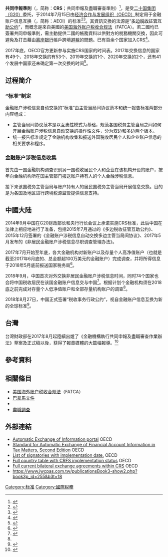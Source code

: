 '''共同申報準則'''（{{lang-en|Common Reporting Standard}}，简称：'''CRS'''；共同申報及盡職審查準則）<ref>{{Cite web|title=KPMG專欄－財務資料自動交換協定 OECD會員國達共識|url=https://www.chinatimes.com/newspapers/20141212000143-260205|work=中時電子報|accessdate=2019-02-27|language=zh-TW|last=中時電子報|archive-date=2019-07-27|archive-url=https://web.archive.org/web/20190727014018/https://www.chinatimes.com/newspapers/20141212000143-260205|dead-url=no}}</ref>，是受[[二十國集團|二十国集团 （G20）]]委托，于2014年7月15日由[[经济合作与发展组织|经济合作与发展组织（OECD）]]制定用于金融账户信息互换（{{lang-en|Automatic Exchange of Financial Account Information}}，简称：AEOI）的标准<ref>{{Cite web|url=http://www.oecd.org/tax/automatic-exchange/common-reporting-standard/|title=What is the CRS?（英文）|accessdate=2018年10月8日|author=|date=|publisher=OECD|archive-date=2018年4月16日|archive-url=https://web.archive.org/web/20180416181606/http://www.oecd.org/tax/automatic-exchange/common-reporting-standard/|dead-url=no}}</ref><ref>{{Cite web|url=https://www2.deloitte.com/content/dam/Deloitte/cn/Documents/tax/tax-newsflash/deloitte-cn-tax-crs-zh-160729.pdf|title=共同申报准则（Common Reporting Standard)|accessdate=2018年10月8日|author=|date=2016年7月|publisher=德勤 Deloitte|archive-date=2018年10月9日|archive-url=https://web.archive.org/web/20181009052712/https://www2.deloitte.com/content/dam/Deloitte/cn/Documents/tax/tax-newsflash/deloitte-cn-tax-crs-zh-160729.pdf|dead-url=no}}</ref>。其資訊交換的法源是“[[多边税收征管互助公约|多边税收征管互助公约]]”，而概念是來自美國的[[美国海外账户税收合规法|美国海外账户税收合规法]]（FATCA）。若二國均已簽署共同申報準則，需主動提供二國{{le|稅務居民|Tax residence}}的帳務資料以供對方的稅務機關交換，因此可避免及打击藉由[[离岸银行|离岸银行]]帳戶跨境[[逃稅|避稅]]的問題。已有百余个国家加入CRS<ref>{{Cite web|url=http://haitou.blog.caixin.com/archives/176292|title=CRS共同申报准则之下，你的资产受影响了吗？|accessdate=2018年10月8日|author=|date=2018年3月1日|publisher=财新博客|archive-date=2020年2月21日|archive-url=https://web.archive.org/web/20200221153707/http://haitou.blog.caixin.com/archives/176292|dead-url=no}}</ref>。

2017年底，OECD官方更新参与实施CRS国家的时间表。2017年交换信息的国家有49个、2018年交换的有53个、2019年交换的1个、2020年交换的2个，还有41个发展中国家还未确定第一次交换的时间<ref>{{Cite web|url=http://www.sohu.com/a/211345289_655432|title=OECD官网更新承诺实施CRS的国家|accessdate=2018年10月19日|author=|date=2017年12月19日|publisher=搜狐财经|archive-date=2019年7月26日|archive-url=https://web.archive.org/web/20190726201153/http://www.sohu.com/a/211345289_655432|dead-url=no}}</ref>。

== 过程简介 ==

=== “标准”制定 ===
金融账户涉税信息自动交换的“标准”由主管当局间协议范本和统一报告标准两部分内容组成：

* 主管当局间协议范本是以互惠性模式为基础，规范各国税务主管当局之间如何开展金融账户涉税信息自动交换的操作性文件，分为双边和多边两个版本。
* 统一报告标准规定了金融机构收集和报送外国税收居民个人和企业账户信息的相关要求和程序。

=== 金融账户涉税信息收集 ===
首先由一国金融机构调查识别另一国税收居民个人和企业在该机构开设的账户，按年向金融机构所在国主管部门报送账户持有人的个人金融涉税信息。

接下来该国税务主管当局与账户持有人的居民国税务主管当局开展信息交换。目的是为各国及地区进行跨境税源监管提供信息支持。

== 中國大陆 ==
2014年9月中国在G20财政部长和央行行长会议上承诺实施CRS标准，此后中国在法律上相应地进行了准备，包括2015年7月通过的《多边税收征管互助公约》、2015年12月签署的《金融账户涉税信息自动交换多边主管当局间协议》、2017年5月发布的《非居民金融账户涉税信息尽职调查管理办法》。

2017年7月开始至年底，各大金融机构对新账户以及存量个人高净值账户（也就是截至2017年6月底的、总金额超100万美元的金融账户）完成调查，并将所得信息于2018年5月底前报送国家税务局<ref name=":0">{{Cite web|url=http://www.chinatax.gov.cn/aeoi_index.html|title=金融账户涉税信息自动交换|accessdate=2018年10月8日|author=|date=|publisher=中国国家税务总局|archive-date=2020年11月10日|archive-url=https://web.archive.org/web/20201110082225/http://www.chinatax.gov.cn/aeoi_index.html|dead-url=no}}</ref>。

2018年9月，中国首次对外交换非居民金融账户涉税信息时间，同时74个国家也会将中国税收居民在该国金融账户信息交与中国<ref>{{Cite web|url=https://wallstreetcn.com/articles/3412409|title=CRS要来了！中高净值客户，你准备好了吗？|accessdate=2018年10月19日|author=清和之道|date=2018年9月26日|publisher=华尔街见闻|archive-url=https://web.archive.org/web/20181019164102/https://wallstreetcn.com/articles/3412409|archive-date=2018年10月19日|dead-url=yes}}</ref>。根据计划个金融机构须在2018底之前完成对存量个人低净值账户和全部存量机构账户的调查<ref name=":0" />。

2018年8月27日，中国正式签署“税收事务行政公约”，视自金融账户信息互换为新的全球标准<ref>{{Cite web|url=http://iefi.mof.gov.cn/pdlb/dbjgzz/201308/t20130829_983244.html|title=OECD：中国正式签署《税收事务行政互助公约》|accessdate=2018年10月8日|author=|date=|publisher=亚太财经与发展中心|archive-date=2019年7月29日|archive-url=https://web.archive.org/web/20190729005453/http://iefi.mof.gov.cn/pdlb/dbjgzz/201308/t20130829_983244.html|dead-url=no}}</ref>。

== 台灣 ==
台灣財政部在2017年8月起陸續出爐了《金融機構執行共同申報及盡職審查作業辦法》草案及正式稿以後，获得了報章媒體的大篇幅報導。<ref>{{cite web|url=http://law-out.mof.gov.tw/LawContent.aspx?id=GL010350|title=財政部主管法規共用系統-金融機構執行共同申報及盡職審查作業辦法|website=財政部|accessdate=2019-06-19|archive-date=2019-10-14|archive-url=https://web.archive.org/web/20191014084115/https://law-out.mof.gov.tw/LawContent.aspx?id=GL010350|dead-url=no}}</ref>

==參考資料==
{{reflist|2}}
==相關條目==
*[[美国海外账户税收合规法|美国海外账户税收合规法]]（FATCA）
*[[巴拿馬文件|巴拿馬文件]]
*{{le|美國金融業聯合總會|Financial Services Roundtable}}
*[[盡職調查|盡職調查]]

==外部連結==
* [http://www.oecd.org/tax/automatic-exchange/ Automatic Exchange of Information portal] {{Wayback|url=http://www.oecd.org/tax/automatic-exchange/ |date=20201118060209 }} OECD
* [http://www.oecd-ilibrary.org/taxation/standard-for-automatic-exchange-of-financial-account-information-in-tax-matters-second-edition_9789264267992-en Standard for Automatic Exchange of Financial Account Information in Tax Matters, Second Edition] {{Wayback|url=http://www.oecd-ilibrary.org/taxation/standard-for-automatic-exchange-of-financial-account-information-in-tax-matters-second-edition_9789264267992-en |date=20191016212238 }} OECD
* [http://www.oecd.org/tax/exchange-of-tax-information/MCAA-Signatories.pdf List of signatories with implementation date.] {{Wayback|url=http://www.oecd.org/tax/exchange-of-tax-information/MCAA-Signatories.pdf |date=20201118060337 }} OECD
* [https://www.oecd.org/tax/automatic-exchange/crs-implementation-and-assistance/crs-by-jurisdiction/#d.en.345489 Full country table with CRFS implementation status] {{Wayback|url=https://www.oecd.org/tax/automatic-exchange/crs-implementation-and-assistance/crs-by-jurisdiction/#d.en.345489 |date=20201111190544 }} OECD
* [http://www.oecd.org/tax/automatic-exchange/international-framework-for-the-crs/exchange-relationships/ Full current bilateral exchange agreements within CRS] {{Wayback|url=http://www.oecd.org/tax/automatic-exchange/international-framework-for-the-crs/exchange-relationships/ |date=20201113173308 }} OECD
* https://www.jwcpas.com.tw/publicationsBook3-show2.php?book3p_id=255&b3t=18 {{Wayback|url=https://www.jwcpas.com.tw/publicationsBook3-show2.php?book3p_id=255&b3t=18 |date=20210208001908 }}
{{Portal bar|法律|国际关系}}

[[Category:标准|Category:标准]]
[[Category:國際稅務|Category:國際稅務]]
